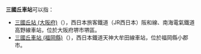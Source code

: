 {{NoteTA
|T=zh-hans:三国丘站;zh-hk:三國丘站;zh-tw:三國丘車站;
|1=zh-hans:三国丘站;zh-hk:三國丘站;zh-tw:三國丘車站;
}}
'''三國丘車站'''可以指：
* [[三國丘站_(大阪府)|三國丘站 (大阪府)]]（{{lang|ja|三国ヶ丘駅}}），西日本旅客鐵道（JR西日本）阪和線、南海電氣鐵道高野線車站，位於大阪府堺市堺區。
* [[三國丘車站_(福岡縣)|三國丘車站 (福岡縣)]]（{{lang|ja|三国が丘駅}}），西日本鐵道天神大牟田線車站，位於福岡縣小郡市。

{{disambig|Cat=四字车站名消歧义}}